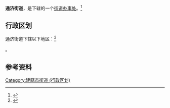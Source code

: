{{中国乡级行政区
|景观照片文件名 = Tongji Subdistrict at Jiangbin Rd, Renmin Rd (20160119160652).jpg
|景观照片描述 = 通济街道办事处
|汉语拼音 = 
|其他语言 = 
|其他语言名称 = 
|旧称 = 
|地名出处 = 
|位置图文件名 = 
|位置图描述 = 
|自定义图片= 
|建置时间 = 
|政府驻地 = 
|毗邻 = 
|总面积 = 
|总人口 = 
|总人口年份 = 
|户籍人口 = 
|户籍人口年份 = 
|常住人口 = 
|常住人口年份 = 
|人口密度 = 
|GDP = 
|GDP年份 = 
|邮政编码 = 
|电话区号 = 599
|官方网站 = 
|网站名称 = 
|35/07/83/002/000}}

'''通济街道'''，是{{PRC admin/fullname|35/07/83/002/000|3}}下辖的一个[[街道办事处|街道办事处]]。<ref>{{PRC admin/ref sgc|{{PRC admin/parent|35/07/83/002/000}}}}</ref>

== 行政区划 ==
通济街道下辖以下地区：<ref>{{PRC admin/ref sgc|35/07/83/002/000}}</ref>

{{PRC admin/children|35/07/83/002/000}}。

== 参考资料 ==

{{reflist}}

{{行政区划小作品}}
{{PRC admin/navcat|35/07/83/002/000}}
[[Category:建瓯市街道_(行政区划)|Category:建瓯市街道 (行政区划)]]